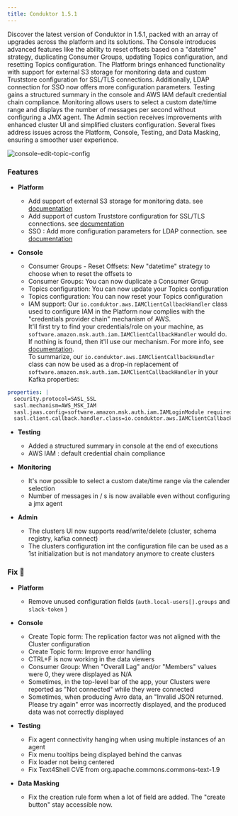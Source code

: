```yaml
---
title: Conduktor 1.5.1
---
```



Discover the latest version of Conduktor in 1.5.1, packed with an array of upgrades across the platform and its solutions. The Console introduces advanced features like the ability to reset offsets based on a "datetime" strategy, duplicating Consumer Groups, updating Topics configuration, and resetting Topics configuration. The Platform brings enhanced functionality with support for external S3 storage for monitoring data and custom Truststore configuration for SSL/TLS connections. Additionally, LDAP connection for SSO now offers more configuration parameters. Testing gains a structured summary in the console and AWS IAM default credential chain compliance. Monitoring allows users to select a custom date/time range and displays the number of messages per second without configuring a JMX agent. The Admin section receives improvements with enhanced cluster UI and simplified clusters configuration. Several fixes address issues across the Platform, Console, Testing, and Data Masking, ensuring a smoother user experience.

![console-edit-topic-config](https://user-images.githubusercontent.com/2573301/203620461-a4425669-22e9-4880-b609-698e757b11e0.png)

### Features

- **Platform**

  - Add support of external S3 storage for monitoring data. see [documentation](https://docs.conduktor.io/platform/get-started/configuration/env-variables/#monitoring-properties)
  - Add support of custom Truststore configuration for SSL/TLS connections. see [documentation](https://docs.conduktor.io/platform/get-started/configuration/env-variables/)
  - SSO : Add more configuration parameters for LDAP connection. see [documentation](https://docs.conduktor.io/platform/get-started/configuration/env-variables/#ldap-properties)

- **Console**
  - Consumer Groups - Reset Offsets: New "datetime" strategy to choose when to reset the offsets to
  - Consumer Groups: You can now duplicate a Consumer Group
  - Topics configuration: You can now update your Topics configuration
  - Topics configuration: You can now reset your Topics configuration
  - IAM support: Our `io.conduktor.aws.IAMClientCallbackHandler` class used to configure IAM in the Platform now complies with the "credentials provider chain" mechanism of AWS.  
    It'll first try to find your credentials/role on your machine, as `software.amazon.msk.auth.iam.IAMClientCallbackHandler` would do. If nothing is found, then it'll use our mechanism. For more info, see [documentation](https://docs.conduktor.io/platform/get-started/configuration/configuration-snippets/#amazon-msk-with-iam-authentication-example).  
     To summarize, our `io.conduktor.aws.IAMClientCallbackHandler` class can now be used as a drop-in replacement of `software.amazon.msk.auth.iam.IAMClientCallbackHandler` in your Kafka properties:

```yaml
properties: |
  security.protocol=SASL_SSL
  sasl.mechanism=AWS_MSK_IAM
  sasl.jaas.config=software.amazon.msk.auth.iam.IAMLoginModule required;
  sasl.client.callback.handler.class=io.conduktor.aws.IAMClientCallbackHandler
```

- **Testing**

  - Added a structured summary in console at the end of executions
  - AWS IAM : default credential chain compliance

- **Monitoring**

  - It's now possible to select a custom date/time range via the calender selection
  - Number of messages in / s is now available even without configuring a jmx agent

- **Admin**
  - The clusters UI now supports read/write/delete (cluster, schema registry, kafka connect)
  - The clusters configuration int the configuration file can be used as a 1st initialization but is not mandatory anymore to create clusters

### Fix 🔨

- **Platform**

  - Remove unused configuration fields (`auth.local-users[].groups` and `slack-token` )

- **Console**

  - Create Topic form: The replication factor was not aligned with the Cluster configuration
  - Create Topic form: Improve error handling
  - CTRL+F is now working in the data viewers
  - Consumer Group: When "Overall Lag" and/or "Members" values were 0, they were displayed as N/A
  - Sometimes, in the top-level bar of the app, your Clusters were reported as "Not connected" while they were connected
  - Sometimes, when producing Avro data, an "Invalid JSON returned. Please try again" error was incorrectly displayed, and the produced data was not correctly displayed

- **Testing**

  - Fix agent connectivity hanging when using multiple instances of an agent
  - Fix menu tooltips being displayed behind the canvas
  - Fix loader not being centered
  - Fix Text4Shell CVE from org.apache.commons.commons-text-1.9

- **Data Masking**
  - Fix the creation rule form when a lot of field are added. The "create button" stay accessible now.
